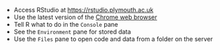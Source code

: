 - Access RStudio at <https://rstudio.plymouth.ac.uk>
- Use the latest version of the [Chrome web browser](https://www.google.co.uk/chrome/)
- Tell R what to do in the `Console` pane
- See the `Environment` pane for stored data
- Use the `Files` pane to open code and data from a folder on the server
